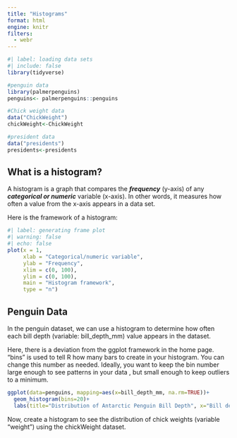 ```yaml
---
title: "Histograms"
format: html
engine: knitr
filters:
  - webr
---
```


```r
#| label: loading data sets
#| include: false 
library(tidyverse)

#penguin data
library(palmerpenguins)
penguins<- palmerpenguins::penguins

#Chick weight data
data("ChickWeight")
chickWeight<-ChickWeight

#president data
data("presidents")
presidents<-presidents
```

## What is a histogram?

A histogram is a graph that compares the ***frequency*** (y-axis) of any ***categorical or numeric*** variable (x-axis). In other words, it measures how often a value from the x-axis appears in a data set.

Here is the framework of a histogram:

```r
#| label: generating frame plot
#| warning: false
#| echo: false
plot(x = 1,                 
     xlab = "Categorical/numeric variable", 
     ylab = "Frequency",
     xlim = c(0, 100), 
     ylim = c(0, 100),
     main = "Histogram framework",
     type = "n")
```

## Penguin Data

In the penguin dataset, we can use a histogram to determine how often each bill depth (variable: bill_depth_mm) value appears in the dataset.

Here, there is a deviation from the ggplot framework in the home page. "bins" is used to tell R how many bars to create in your histogram. You can change this number as needed. Ideally, you want to keep the bin number large enough to see patterns in your data , but small enough to keep outliers to a minimum.

```r
ggplot(data=penguins, mapping=aes(x=bill_depth_mm, na.rm=TRUE))+
  geom_histogram(bins=20)+
  labs(title="Distribution of Antarctic Penguin Bill Depth", x="Bill depth (mm)", y="Frequency")

```

Now, create a histogram to see the distribution of chick weights (variable "weight") using the chickWeight dataset.


